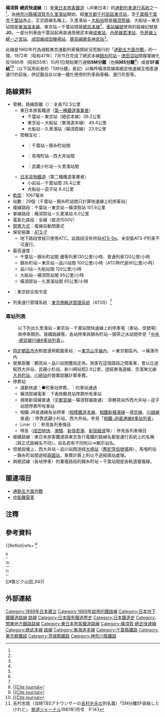 {{Infobox 鐵道路線
|日文原名=横須賀・総武快速線
|平假名=よこすか・そうぶかいそくせん
|羅馬拼音=Yokosuka-Sōbu kaisoku sen
|路線名稱=[[File:JR_logo_(east).svg|35px]] 橫須賀·總武快速線
|路線顏色=#0067c0
|標誌=File:JR JO line symbol.svg
|標誌大小=40px
|圖片=Series-E217-Y36.jpg
|圖片大小=300px 
|圖片說明=用於橫須賀·總武快速線的E217系列車。<br/>行先（[[路線牌|路線牌]]）標示為「橫<small>須賀線</small>-總<small>武線</small>」
|所在地={{JPN}}{{flag|神奈川縣}}、{{flag|東京都}}、{{flag|千葉縣}}、（{{flag|茨城縣}}）
|起點=[[久里濱站|久里濱站]]
|終點=[[千葉站|千葉站]]
|站數=28個
|路線記號=JO
|途經路線=[[橫須賀線|橫須賀線]]、[[東海道本線|東海道本線]]、[[總武本線|總武本線]]、（[[內房線|內房線]]、[[外房線|外房線]]、[[成田線|成田線]]、[[鹿島線|鹿島線]]）
|通車=1889年6月16日（橫須賀線[[大船站|大船站]]－[[橫須賀站|橫須賀站]]間）
|項目1=總武線開始快速運行 
|日期1=1972年7月15日
|項目2=開始互相直通運行
|日期2=1980年10月1日
|擁有者=[[東日本旅客鐵道|東日本旅客鐵道]]（JR東日本）
|營運者=東日本旅客鐵道（JR東日本）
|車輛基地={{link-ja|鎌倉車輛中心|鎌倉車両センター}}
|使用車輛=[[JR東日本E217系電力動車組|E217系]]
|路線構造=
|路線距離= 112.5公里
|軌距=1,067毫米
|軌道數量=[[複線鐵路|複線]]
|電氣化方式=[[直流電|直流電]]1,500 [[伏特|V]]<br>[[高架電纜|高架電纜]]
|最大坡度=
|最小曲線半徑=
|閉塞方式=複線自動閉塞式
|保安裝置=[[自動列車停止裝置#ATS-P形（數碼傳送Pattern形）|ATS-P]]
|最高速度=
*千葉～錦糸町：優等列車130公里/小時、普通列車120公里/小時
*錦糸町～東京：100公里/小時{{notetag|1=ATC時代是90公里/小時}}
*東京～品川：100公里/小時
*品川～大船：120公里/小時
*大船～橫須賀：95公里/小時
*橫須賀～久里濱：65公里/小時
|路線圖=[[File:JRE_TokyoArea_SuburbanLines_fromYokosuka.svg|300px]]
}}

'''橫須賀·總武快速線'''（{{jpn|j=横須賀・総武快速線|hg=よこすか・そうぶかいそくせん|rm=Yokosuka-Sōbu Kaisoku sen|f=y}}）是[[東日本旅客鐵道|東日本旅客鐵道]]（JR東日本）的[[通勤鐵路|通勤列車]][[運行系統|運行系統]]之一<ref name="鉄道ジャーナル201501" />，由[[神奈川縣|神奈川縣]][[橫須賀市|橫須賀市]][[久里濱站|久里濱站]]開始，經[[東京都|東京都]][[千代田區|千代田區]][[東京站|東京站]]，至[[千葉縣|千葉縣]][[千葉市|千葉市]][[千葉站|千葉站]]為止。正式路線名稱上，久里濱站－[[大船站|大船站]]間是[[橫須賀線|橫須賀線]]、大船站－東京站間是[[東海道本線|東海道本線]]，東京站－千葉站間是[[總武本線|總武本線]]<ref name="鉄道ジャーナル201501" />。[[車站編號|車站編號]]使用的路線記號是'''JO'''。一部分列車由千葉站起再直通至總武本線[[成東站|成東站]]、[[內房線|內房線]][[君津站|君津站]]、[[外房線|外房線]][[上總一之宮站|上總一之宮站]]、[[成田線|成田線]][[成田機場站|成田機場站]]、[[鹿島線|鹿島線]][[鹿島神宮站|鹿島神宮站]]<ref name="鉄道ジャーナル201501 52" />。

此線是1960年代為減輕東京通勤列車擁擠狀況而施行的「[[通勤五方面作戰|通勤五方面作戰]]」的一環，1972年（昭和47年）7月15日完成了總武本線[[錦糸町站|錦糸町站]]－[[津田沼站|津田沼站]]間複複線化及1980年（昭和55年）10月1日開始實行通稱'''SM分離'''（也稱'''MS分離'''<ref name="RP943 19" />{{NoteTag|書籍（鐵道Pictorial等<ref name="RP943 19" />）多以「MS分離」表記。}}）或者'''SF直結'''<ref name="鉄J198001" /><ref name="RP943 20" />（以下採用前者的「SM分離」表記）以稱呼橫須賀線與總武快速線互相直通運行的前後，併記載自此以後一體化使用的列車與車輛、運行形態等。

== 路線資料 ==
* 管轄、路線距離（{{link-ja|營業距離|営業キロ}}）：全長112.5公里
** 東日本旅客鐵道（[[鐵路公司|第一種鐵道事業者]]）
*** 千葉站－東京站（總武本線）39.2公里 
*** 東京站－大船站（東海道本線） 49.4公里
*** 大船站－久里濱站（橫須賀線） 23.9公里
** 管轄支社：
*** {{link-ja|東日本旅客鐵道千葉支社|東日本旅客鉄道千葉支社|千葉支社}}：千葉站－錦糸町站間{{NoteTag|與馬喰町站之間，東京方向地下路段（總武隧道）的入口前方是與東京支社的邊界。}}
*** {{link-ja|東日本旅客鐵道東京支社|東日本旅客鉄道東京支社|東京支社}}：馬喰町站－西大井站間{{NoteTag|與武藏小杉站之間跨過都縣界的{{link-ja|多摩川橋樑 (品鶴線)|多摩川橋梁 (品鶴線)|品鶴線多摩川橋樑}}的橫濱側堤防上是與橫濱支社的邊界。}}
*** {{link-ja|東日本旅客鐵道橫濱支社|東日本旅客鉄道横浜支社|橫濱支社}}：武藏小杉站－久里濱站間
** [[日本貨物鐵道|日本貨物鐵道]]（第二種鐵道事業者）
*** 小岩站－千葉站間 26.4公里
*** 大船站－逗子站 8.4公里
* [[軌距|軌距]]：1067毫米
* 站數：29個（千葉站－錦糸町站間只計算快速線上的旅客站）
* 複線路段：千葉站－東京站－橫須賀站 101.6公里
* 單線路段：橫須賀站－久里濱站 8.0公里
* 電氣化路段：全線（直流1500V）
* [[閉塞_(鐵路)|閉塞方式]]：複線自動閉塞式
* 保安裝置：[[自動列車停止裝置#ATS-P形（數碼傳送Pattern形）|ATS-P]]
** 地下路段曾經只使用ATC。此路段沒有併設[[自動列車停止裝置#ATS-S改良形（ATS-Sx形）|ATS-S<small>N</small>]]，未安裝ATS-P列車不可運行。
* 最高速度：
** 千葉站－錦糸町站間 優等列車130公里/小時、普通列車120公里/小時
** 錦糸町站－東京站－品川站間 100公里/小時（ATC時代是90公里/小時）
** 品川站－大船站間 120公里/小時
** 大船站－橫須賀站間 95公里/小時
** 橫須賀站－久里濱站間 65公里/小時
* {{link-ja|運轉指令所|運転指令所}}：東京綜合指令室
* 列車運行管理系統：[[東京圈輸送管理系統|東京圈輸送管理系統]]（ATOS）<ref name="JReast ATOS" />
=== 車站列表 ===
:以下列出久里濱站－東京站－千葉站間快速線上的停車場（車站、信號場）與停車類別、接續路線等。各站停車與錦糸町站－御茶之水站間參見「[[中央·總武緩行線#車站列表|中央·總武緩行線#車站列表]]」。
* [[特定都區市內|特定都區市內]]制度適用範圍車站：{{JR特定都區市內|山}}＝[[東京山手線內|東京山手線內]]、{{JR特定都區市內|区}}＝東京都區內、{{JR特定都區市內|浜}}＝橫濱市內
* 營業距離：鶴見站－品川站間獲指定為{{link-ja|經路特定區間|経路特定区間}}，旅客在這個路段之間乘車，會以比途經西大井站、武藏小杉站、新川崎站短2.9公里，途經東海道線、京濱東北線[[大井町站|大井町站]]、[[川崎站|川崎站]]的營業距離計算車費。
* 停靠站
** 通勤快速：●的車站停靠，｜的車站通過
** 橫須賀線電車：下表除鶴見站停靠所有車站
** 湘南新宿線普通（[[宇都宮線|宇都宮線]]－橫須賀線直通）：除鶴見站外西大井站－逗子站間停靠所有車站
** 相鐵·JR直通線各站停車（[[相模鐵道|相模鐵道]][[相鐵本線|本線]]、[[相鐵新橫濱線|相鐵新橫濱線]]－[[埼京線|埼京線]]、[[川越線|川越線]]直通）：停靠武藏小杉站、西大井站。參見「[[相鐵·JR直通線#車站列表|相鐵·JR直通線#車站列表]]」
** Liner（{{link-ja|湘南Liner|湘南ライナー|湘南Liner、早安Liner新宿、Home Liner小田原}}）：參見各列車條目
** 特急（[[成田特快|成田特快]]、[[潮騷號列車|潮騷]]、[[若潮號列車|新宿若潮]]、[[細波號列車|新宿細波]]等）：參見各列車條目
* 接續路線：東日本旅客鐵道與東京急行電鐵的路線名都是運行系統上的名稱（與正式路線名不同）。站名若有不同則以⇒顯示站名。
* 信號設備上，西大井站－品川站間途經[[大崎站|大崎站]]（[[蛇窪信號場|舊蛇窪信號場]]與{{link-ja|目黑川信號場|目黒川信号場|舊目黑川信號場}}），馬喰町站－錦糸町站間途經[[兩國站|兩國站]]，車費計算上則以不途經兩站處理。
* 與總武線（各站停車）的重複路段的錦糸町站－千葉站間是各軌道複複線。
{{東日本旅客鐵道車站列表/橫須賀·總武快速線}}

== 關連項目 ==
* [[通勤五方面作戰|通勤五方面作戰]]
* [[中距離電車|中距離電車]]

== 注釋 ==
{{NoteFoot}}

== 參考資料 ==
{{Reflist|refs=
<ref name="鉄道ジャーナル201501">[[#鉄ジャー草町_579|{{Cite journal]]</ref>

<ref name="鉄道ジャーナル201501 52">[[#鉄ジャー草町_579|{{Cite journal]]</ref>

<ref name="RP943 19">[[#鉄ピク山田_943|{{Cite journal]]</ref>

<ref name="鉄J198001">吉村忠晃（当時TBSアナウンサーの[[吉村光夫|吉村光夫]]の別名義）「SM分離SF直結したけれど」 [[鉄道ジャーナル|鉄道ジャーナル]]1981年1月号　P.143</ref>

<ref name="RP943 20">[[#鉄ピク山田_943|{{Cite journal]]</ref>

<ref name="JReast ATOS">[http://www.jreast.co.jp/tesco/03_project/B010_p_atos/index.html 主要プロジェクト：東京圏輸送管理システム(ATOS)] {{Wayback|url=http://www.jreast.co.jp/tesco/03_project/B010_p_atos/index.html |date=20210215034130 }} - JR東日本 東京電気システム開発工事事務所</ref>
}}
== 外部連結 ==
{{DEFAULTSORT:Yokosuka-Sobu Kaisoku}}
{{日本的地下鐵系統}}
{{東京大眾運輸}}
{{東日本旅客鐵道路線}}
{{JR東京近郊路線}}
{{東日本旅客鐵道東京支社}}
{{東日本旅客鐵道千葉支社}}
{{成田國際機場鐵道交通}}
{{橫須賀線·總武線快速}}
{{Portal bar|日本|日本鐵路|東京|千葉|茨城|神奈川|鐵路|航空}}
[[Category:1889年日本建立|Category:1889年日本建立]]
[[Category:1889年啟用的鐵路線|Category:1889年啟用的鐵路線]]
[[Category:日本地下鐵鐵道路線|Category:日本地下鐵鐵道路線]]
[[Category:日本的機場聯絡軌道系統|路線]]
[[Category:日本國有鐵道歷史|Category:日本國有鐵道歷史]]
[[Category:日本鐵道史|Category:日本鐵道史]]
[[Category:關東地方鐵路路線|Category:關東地方鐵路路線]]
[[Category:東日本旅客鐵道路線|Category:東日本旅客鐵道路線]]
[[Category:橫須賀·總武快速線|Category:橫須賀·總武快速線]]
[[Category:總武本線|Category:總武本線]]
[[Category:成田國際機場鐵道|路線]]
[[Category:東海道本線|Category:東海道本線]]
[[Category:千葉縣鐵路|Category:千葉縣鐵路]]
[[Category:東京都鐵路|Category:東京都鐵路]]
[[Category:茨城縣鐵路|Category:茨城縣鐵路]]
[[Category:神奈川縣鐵路|Category:神奈川縣鐵路]]
